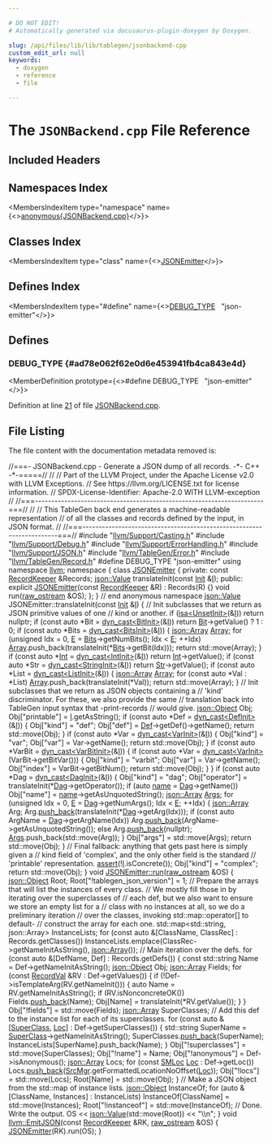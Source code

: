 ```yaml
---

# DO NOT EDIT!
# Automatically generated via docusaurus-plugin-doxygen by Doxygen.

slug: /api/files/lib/lib/tablegen/jsonbackend-cpp
custom_edit_url: null
keywords:
  - doxygen
  - reference
  - file

---
```





# The `JSONBackend.cpp` File Reference

<DoxygenPage pluginConfig={pluginConfig}>



## Included Headers

<IncludesList>
<IncludesListItem
  filePath="llvm/Support/Casting.h"
  permalink="/docs/api/files/include/include/llvm/include/llvm/support/casting-h"
  isLocal="true" />
<IncludesListItem
  filePath="llvm/Support/Debug.h"
  permalink="/docs/api/files/include/include/llvm/include/llvm/support/debug-h"
  isLocal="true" />
<IncludesListItem
  filePath="llvm/Support/ErrorHandling.h"
  permalink="/docs/api/files/include/include/llvm/include/llvm/support/errorhandling-h"
  isLocal="true" />
<IncludesListItem
  filePath="llvm/Support/JSON.h"
  permalink="/docs/api/files/include/include/llvm/include/llvm/support/json-h"
  isLocal="true" />
<IncludesListItem
  filePath="llvm/TableGen/Error.h"
  permalink="/docs/api/files/include/include/llvm/include/llvm/tablegen/error-h"
  isLocal="true" />
<IncludesListItem
  filePath="llvm/TableGen/Record.h"
  permalink="/docs/api/files/include/include/llvm/include/llvm/tablegen/record-h"
  isLocal="true" />
</IncludesList>

## Namespaces Index

<MembersIndex>

<MembersIndexItem
  type="namespace"
  name={<><a href="/docs/api/namespaces/anonymous-jsonbackend-cpp-">anonymous&#123;JSONBackend.cpp&#125;</a></>}>
</MembersIndexItem>

</MembersIndex>

## Classes Index

<MembersIndex>

<MembersIndexItem
  type="class"
  name={<><a href="/docs/api/classes/anonymous-namespace-jsonbackend-cpp-/jsonemitter">JSONEmitter</a></>}>
</MembersIndexItem>

</MembersIndex>

## Defines Index

<MembersIndex>

<MembersIndexItem
  type="#define"
  name={<><a href="#ad78e062f62e0d6e453941fb4ca843e4d">DEBUG&#95;TYPE</a>&nbsp;&nbsp;&nbsp;&quot;json-emitter&quot;</>}>
</MembersIndexItem>

</MembersIndex>


<SectionDefinition>

## Defines

### DEBUG&#95;TYPE {#ad78e062f62e0d6e453941fb4ca843e4d}

<MemberDefinition
  prototype={<>#define DEBUG&#95;TYPE&nbsp;&nbsp;&nbsp;&quot;json-emitter&quot;</>}>

Definition at line <a href="#l00021">21</a> of file <a href="/docs/api/files/lib/lib/tablegen/jsonbackend-cpp">JSONBackend.cpp</a>.
</MemberDefinition>

</SectionDefinition>

## File Listing

The file content with the documentation metadata removed is:

<ProgramListing>

<Link id="l00001" /><CodeLine lineNumber="1"><Highlight kind="comment">//===- JSONBackend.cpp - Generate a JSON dump of all records. -&#42;- C++ -&#42;-=====//</Highlight><Highlight kind="normal"></Highlight></CodeLine>
<Link id="l00002" /><CodeLine lineNumber="2"><Highlight kind="normal"></Highlight><Highlight kind="comment">//</Highlight><Highlight kind="normal"></Highlight></CodeLine>
<Link id="l00003" /><CodeLine lineNumber="3"><Highlight kind="normal"></Highlight><Highlight kind="comment">// Part of the LLVM Project, under the Apache License v2.0 with LLVM Exceptions.</Highlight><Highlight kind="normal"></Highlight></CodeLine>
<Link id="l00004" /><CodeLine lineNumber="4"><Highlight kind="normal"></Highlight><Highlight kind="comment">// See https://llvm.org/LICENSE.txt for license information.</Highlight><Highlight kind="normal"></Highlight></CodeLine>
<Link id="l00005" /><CodeLine lineNumber="5"><Highlight kind="normal"></Highlight><Highlight kind="comment">// SPDX-License-Identifier: Apache-2.0 WITH LLVM-exception</Highlight><Highlight kind="normal"></Highlight></CodeLine>
<Link id="l00006" /><CodeLine lineNumber="6"><Highlight kind="normal"></Highlight><Highlight kind="comment">//</Highlight><Highlight kind="normal"></Highlight></CodeLine>
<Link id="l00007" /><CodeLine lineNumber="7"><Highlight kind="normal"></Highlight><Highlight kind="comment">//===----------------------------------------------------------------------===//</Highlight><Highlight kind="normal"></Highlight></CodeLine>
<Link id="l00008" /><CodeLine lineNumber="8"><Highlight kind="normal"></Highlight><Highlight kind="comment">//</Highlight><Highlight kind="normal"></Highlight></CodeLine>
<Link id="l00009" /><CodeLine lineNumber="9"><Highlight kind="normal"></Highlight><Highlight kind="comment">// This TableGen back end generates a machine-readable representation</Highlight><Highlight kind="normal"></Highlight></CodeLine>
<Link id="l00010" /><CodeLine lineNumber="10"><Highlight kind="normal"></Highlight><Highlight kind="comment">// of all the classes and records defined by the input, in JSON format.</Highlight><Highlight kind="normal"></Highlight></CodeLine>
<Link id="l00011" /><CodeLine lineNumber="11"><Highlight kind="normal"></Highlight><Highlight kind="comment">//</Highlight><Highlight kind="normal"></Highlight></CodeLine>
<Link id="l00012" /><CodeLine lineNumber="12"><Highlight kind="normal"></Highlight><Highlight kind="comment">//===----------------------------------------------------------------------===//</Highlight><Highlight kind="normal"></Highlight></CodeLine>
<Link id="l00013" /><CodeLine lineNumber="13"><Highlight kind="normal"></Highlight></CodeLine>
<Link id="l00014" /><CodeLine lineNumber="14"><Highlight kind="normal"></Highlight><Highlight kind="preprocessor">#include &quot;<a href="/docs/api/files/include/include/llvm/include/llvm/support/casting-h">llvm/Support/Casting.h</a>&quot;</Highlight><Highlight kind="normal"></Highlight></CodeLine>
<Link id="l00015" /><CodeLine lineNumber="15"><Highlight kind="normal"></Highlight><Highlight kind="preprocessor">#include &quot;<a href="/docs/api/files/include/include/llvm/include/llvm/support/debug-h">llvm/Support/Debug.h</a>&quot;</Highlight><Highlight kind="normal"></Highlight></CodeLine>
<Link id="l00016" /><CodeLine lineNumber="16"><Highlight kind="normal"></Highlight><Highlight kind="preprocessor">#include &quot;<a href="/docs/api/files/include/include/llvm/include/llvm/support/errorhandling-h">llvm/Support/ErrorHandling.h</a>&quot;</Highlight><Highlight kind="normal"></Highlight></CodeLine>
<Link id="l00017" /><CodeLine lineNumber="17"><Highlight kind="normal"></Highlight><Highlight kind="preprocessor">#include &quot;<a href="/docs/api/files/include/include/llvm/include/llvm/support/json-h">llvm/Support/JSON.h</a>&quot;</Highlight><Highlight kind="normal"></Highlight></CodeLine>
<Link id="l00018" /><CodeLine lineNumber="18"><Highlight kind="normal"></Highlight><Highlight kind="preprocessor">#include &quot;<a href="/docs/api/files/include/include/llvm/include/llvm/tablegen/error-h">llvm/TableGen/Error.h</a>&quot;</Highlight><Highlight kind="normal"></Highlight></CodeLine>
<Link id="l00019" /><CodeLine lineNumber="19"><Highlight kind="normal"></Highlight><Highlight kind="preprocessor">#include &quot;<a href="/docs/api/files/include/include/llvm/include/llvm/tablegen/record-h">llvm/TableGen/Record.h</a>&quot;</Highlight><Highlight kind="normal"></Highlight></CodeLine>
<Link id="l00020" /><CodeLine lineNumber="20"><Highlight kind="normal"></Highlight></CodeLine>
<Link id="l00021" /><CodeLine lineNumber="21" lineLink="#ad78e062f62e0d6e453941fb4ca843e4d"><Highlight kind="normal"></Highlight><Highlight kind="preprocessor">#define DEBUG&#95;TYPE &quot;json-emitter&quot;</Highlight><Highlight kind="normal"></Highlight></CodeLine>
<Link id="l00022" /><CodeLine lineNumber="22"><Highlight kind="normal"></Highlight></CodeLine>
<Link id="l00023" /><CodeLine lineNumber="23"><Highlight kind="normal"></Highlight><Highlight kind="keyword">using namespace </Highlight><Highlight kind="normal"><a href="/docs/api/namespaces/llvm">llvm</a>;</Highlight></CodeLine>
<Link id="l00024" /><CodeLine lineNumber="24"><Highlight kind="normal"></Highlight></CodeLine>
<Link id="l00025" /><CodeLine lineNumber="25" lineLink="/docs/api/namespaces/anonymous-jsonbackend-cpp-"><Highlight kind="normal"></Highlight><Highlight kind="keyword">namespace </Highlight><Highlight kind="normal">&#123;</Highlight></CodeLine>
<Link id="l00026" /><CodeLine lineNumber="26"><Highlight kind="normal"></Highlight></CodeLine>
<Link id="l00027" /><CodeLine lineNumber="27" lineLink="/docs/api/classes/anonymous-namespace-jsonbackend-cpp-/jsonemitter"><Highlight kind="normal"></Highlight><Highlight kind="keyword">class </Highlight><Highlight kind="normal"><a href="/docs/api/classes/anonymous-namespace-jsonbackend-cpp-/jsonemitter/#a51d1748665c45057ef473f55643c4758">JSONEmitter</a> &#123;</Highlight></CodeLine>
<Link id="l00028" /><CodeLine lineNumber="28"><Highlight kind="normal"></Highlight><Highlight kind="keyword">private</Highlight><Highlight kind="normal">:</Highlight></CodeLine>
<Link id="l00029" /><CodeLine lineNumber="29"><Highlight kind="normal">  </Highlight><Highlight kind="keyword">const</Highlight><Highlight kind="normal"> <a href="/docs/api/classes/llvm/recordkeeper">RecordKeeper</a> &amp;Records;</Highlight></CodeLine>
<Link id="l00030" /><CodeLine lineNumber="30"><Highlight kind="normal"></Highlight></CodeLine>
<Link id="l00031" /><CodeLine lineNumber="31"><Highlight kind="normal">  <a href="/docs/api/classes/llvm/json/value">json::Value</a> translateInit(</Highlight><Highlight kind="keyword">const</Highlight><Highlight kind="normal"> <a href="/docs/api/classes/llvm/init">Init</a> &amp;<a href="/docs/api/files/lib/lib/support/md5-cpp/#ac0eafdc9ee161b71e7af98af736952fd">I</a>);</Highlight></CodeLine>
<Link id="l00032" /><CodeLine lineNumber="32"><Highlight kind="normal"></Highlight></CodeLine>
<Link id="l00033" /><CodeLine lineNumber="33"><Highlight kind="normal"></Highlight><Highlight kind="keyword">public</Highlight><Highlight kind="normal">:</Highlight></CodeLine>
<Link id="l00034" /><CodeLine lineNumber="34" lineLink="/docs/api/classes/anonymous-namespace-jsonbackend-cpp-/jsonemitter/#a51d1748665c45057ef473f55643c4758"><Highlight kind="normal">  </Highlight><Highlight kind="keyword">explicit</Highlight><Highlight kind="normal"> <a href="/docs/api/classes/anonymous-namespace-jsonbackend-cpp-/jsonemitter/#a51d1748665c45057ef473f55643c4758">JSONEmitter</a>(</Highlight><Highlight kind="keyword">const</Highlight><Highlight kind="normal"> <a href="/docs/api/classes/llvm/recordkeeper">RecordKeeper</a> &amp;R) : Records(R) &#123;&#125;</Highlight></CodeLine>
<Link id="l00035" /><CodeLine lineNumber="35"><Highlight kind="normal"></Highlight></CodeLine>
<Link id="l00036" /><CodeLine lineNumber="36"><Highlight kind="normal">  </Highlight><Highlight kind="keywordtype">void</Highlight><Highlight kind="normal"> run(<a href="/docs/api/classes/llvm/raw-ostream">raw&#95;ostream</a> &amp;OS);</Highlight></CodeLine>
<Link id="l00037" /><CodeLine lineNumber="37"><Highlight kind="normal">&#125;;</Highlight></CodeLine>
<Link id="l00038" /><CodeLine lineNumber="38"><Highlight kind="normal"></Highlight></CodeLine>
<Link id="l00039" /><CodeLine lineNumber="39"><Highlight kind="normal">&#125; </Highlight><Highlight kind="comment">// end anonymous namespace</Highlight><Highlight kind="normal"></Highlight></CodeLine>
<Link id="l00040" /><CodeLine lineNumber="40"><Highlight kind="normal"></Highlight></CodeLine>
<Link id="l00041" /><CodeLine lineNumber="41"><Highlight kind="normal"><a href="/docs/api/classes/llvm/json/value">json::Value</a> JSONEmitter::translateInit(</Highlight><Highlight kind="keyword">const</Highlight><Highlight kind="normal"> <a href="/docs/api/classes/llvm/init">Init</a> &amp;<a href="/docs/api/files/lib/lib/support/md5-cpp/#ac0eafdc9ee161b71e7af98af736952fd">I</a>) &#123;</Highlight></CodeLine>
<Link id="l00042" /><CodeLine lineNumber="42"><Highlight kind="normal">  </Highlight><Highlight kind="comment">// Init subclasses that we return as JSON primitive values of one</Highlight><Highlight kind="normal"></Highlight></CodeLine>
<Link id="l00043" /><CodeLine lineNumber="43"><Highlight kind="normal">  </Highlight><Highlight kind="comment">// kind or another.</Highlight><Highlight kind="normal"></Highlight></CodeLine>
<Link id="l00044" /><CodeLine lineNumber="44"><Highlight kind="normal"></Highlight></CodeLine>
<Link id="l00045" /><CodeLine lineNumber="45"><Highlight kind="normal">  </Highlight><Highlight kind="keywordflow">if</Highlight><Highlight kind="normal"> (<a href="/docs/api/namespaces/llvm/#a92ca992e52dddc420f4b069cae06dfbe">isa&lt;UnsetInit&gt;</a>(&amp;<a href="/docs/api/files/lib/lib/support/md5-cpp/#ac0eafdc9ee161b71e7af98af736952fd">I</a>))</Highlight></CodeLine>
<Link id="l00046" /><CodeLine lineNumber="46"><Highlight kind="normal">    </Highlight><Highlight kind="keywordflow">return</Highlight><Highlight kind="normal"> </Highlight><Highlight kind="keyword">nullptr</Highlight><Highlight kind="normal">;</Highlight></CodeLine>
<Link id="l00047" /><CodeLine lineNumber="47"><Highlight kind="normal">  </Highlight><Highlight kind="keywordflow">if</Highlight><Highlight kind="normal"> (</Highlight><Highlight kind="keyword">const</Highlight><Highlight kind="normal"> </Highlight><Highlight kind="keyword">auto</Highlight><Highlight kind="normal"> &#42;Bit = <a href="/docs/api/namespaces/llvm/#a22eeee01734061ac1b31ccd994c49eef">dyn&#95;cast&lt;BitInit&gt;</a>(&amp;<a href="/docs/api/files/lib/lib/support/md5-cpp/#ac0eafdc9ee161b71e7af98af736952fd">I</a>))</Highlight></CodeLine>
<Link id="l00048" /><CodeLine lineNumber="48"><Highlight kind="normal">    </Highlight><Highlight kind="keywordflow">return</Highlight><Highlight kind="normal"> <a href="/docs/api/namespaces/llvm/tgtok/#abbc5259d649363016626e2529fabe0c5a1ef22e535a2fc701cdafaffe74fc7490">Bit</a>-&gt;getValue() ? 1 : 0;</Highlight></CodeLine>
<Link id="l00049" /><CodeLine lineNumber="49"><Highlight kind="normal">  </Highlight><Highlight kind="keywordflow">if</Highlight><Highlight kind="normal"> (</Highlight><Highlight kind="keyword">const</Highlight><Highlight kind="normal"> </Highlight><Highlight kind="keyword">auto</Highlight><Highlight kind="normal"> &#42;Bits = <a href="/docs/api/namespaces/llvm/#a22eeee01734061ac1b31ccd994c49eef">dyn&#95;cast&lt;BitsInit&gt;</a>(&amp;<a href="/docs/api/files/lib/lib/support/md5-cpp/#ac0eafdc9ee161b71e7af98af736952fd">I</a>)) &#123;</Highlight></CodeLine>
<Link id="l00050" /><CodeLine lineNumber="50"><Highlight kind="normal">    <a href="/docs/api/classes/llvm/json/array">json::Array</a> <a href="/docs/api/namespaces/llvm/msgpack/#afdae9da66bac09f4b2bfc0fd9f0559e6a4410ec34d9e6c1a68100ca0ce033fb17">Array</a>;</Highlight></CodeLine>
<Link id="l00051" /><CodeLine lineNumber="51"><Highlight kind="normal">    </Highlight><Highlight kind="keywordflow">for</Highlight><Highlight kind="normal"> (</Highlight><Highlight kind="keywordtype">unsigned</Highlight><Highlight kind="normal"> Idx = 0, <a href="/docs/api/files/lib/lib/ir/builtingcs-cpp/#abb2b3a60ccc38a28239e19a1646e0c8a">E</a> = <a href="/docs/api/namespaces/llvm/tgtok/#abbc5259d649363016626e2529fabe0c5a3c0710aa6b054662f67b480712fa2b95">Bits</a>-&gt;getNumBits(); Idx &lt; <a href="/docs/api/files/lib/lib/ir/builtingcs-cpp/#abb2b3a60ccc38a28239e19a1646e0c8a">E</a>; ++Idx)</Highlight></CodeLine>
<Link id="l00052" /><CodeLine lineNumber="52"><Highlight kind="normal">      <a href="/docs/api/namespaces/llvm/msgpack/#afdae9da66bac09f4b2bfc0fd9f0559e6a4410ec34d9e6c1a68100ca0ce033fb17">Array</a>.push&#95;back(translateInit(&#42;<a href="/docs/api/namespaces/llvm/tgtok/#abbc5259d649363016626e2529fabe0c5a3c0710aa6b054662f67b480712fa2b95">Bits</a>-&gt;getBit(Idx)));</Highlight></CodeLine>
<Link id="l00053" /><CodeLine lineNumber="53"><Highlight kind="normal">    </Highlight><Highlight kind="keywordflow">return</Highlight><Highlight kind="normal"> std::move(Array);</Highlight></CodeLine>
<Link id="l00054" /><CodeLine lineNumber="54"><Highlight kind="normal">  &#125;</Highlight></CodeLine>
<Link id="l00055" /><CodeLine lineNumber="55"><Highlight kind="normal">  </Highlight><Highlight kind="keywordflow">if</Highlight><Highlight kind="normal"> (</Highlight><Highlight kind="keyword">const</Highlight><Highlight kind="normal"> </Highlight><Highlight kind="keyword">auto</Highlight><Highlight kind="normal"> &#42;<a href="/docs/api/files/lib/lib/analysis/targetlibraryinfo-cpp/#aca185e6d0e9f423dbb24440206454872a637b69dea56f804278aa50e975337e01">Int</a> = <a href="/docs/api/namespaces/llvm/#a22eeee01734061ac1b31ccd994c49eef">dyn&#95;cast&lt;IntInit&gt;</a>(&amp;<a href="/docs/api/files/lib/lib/support/md5-cpp/#ac0eafdc9ee161b71e7af98af736952fd">I</a>))</Highlight></CodeLine>
<Link id="l00056" /><CodeLine lineNumber="56"><Highlight kind="normal">    </Highlight><Highlight kind="keywordflow">return</Highlight><Highlight kind="normal"> <a href="/docs/api/files/lib/lib/analysis/targetlibraryinfo-cpp/#aca185e6d0e9f423dbb24440206454872a637b69dea56f804278aa50e975337e01">Int</a>-&gt;getValue();</Highlight></CodeLine>
<Link id="l00057" /><CodeLine lineNumber="57"><Highlight kind="normal">  </Highlight><Highlight kind="keywordflow">if</Highlight><Highlight kind="normal"> (</Highlight><Highlight kind="keyword">const</Highlight><Highlight kind="normal"> </Highlight><Highlight kind="keyword">auto</Highlight><Highlight kind="normal"> &#42;Str = <a href="/docs/api/namespaces/llvm/#a22eeee01734061ac1b31ccd994c49eef">dyn&#95;cast&lt;StringInit&gt;</a>(&amp;<a href="/docs/api/files/lib/lib/support/md5-cpp/#ac0eafdc9ee161b71e7af98af736952fd">I</a>))</Highlight></CodeLine>
<Link id="l00058" /><CodeLine lineNumber="58"><Highlight kind="normal">    </Highlight><Highlight kind="keywordflow">return</Highlight><Highlight kind="normal"> <a href="/docs/api/namespaces/anonymous-rustdemangle-cpp-/#a76a6de3bfe4b34e80479b5139aae1ab7aebccbbd337efb2ddb5979c57125bad1b">Str</a>-&gt;getValue();</Highlight></CodeLine>
<Link id="l00059" /><CodeLine lineNumber="59"><Highlight kind="normal">  </Highlight><Highlight kind="keywordflow">if</Highlight><Highlight kind="normal"> (</Highlight><Highlight kind="keyword">const</Highlight><Highlight kind="normal"> </Highlight><Highlight kind="keyword">auto</Highlight><Highlight kind="normal"> &#42;List = <a href="/docs/api/namespaces/llvm/#a22eeee01734061ac1b31ccd994c49eef">dyn&#95;cast&lt;ListInit&gt;</a>(&amp;<a href="/docs/api/files/lib/lib/support/md5-cpp/#ac0eafdc9ee161b71e7af98af736952fd">I</a>)) &#123;</Highlight></CodeLine>
<Link id="l00060" /><CodeLine lineNumber="60"><Highlight kind="normal">    <a href="/docs/api/classes/llvm/json/array">json::Array</a> <a href="/docs/api/namespaces/llvm/msgpack/#afdae9da66bac09f4b2bfc0fd9f0559e6a4410ec34d9e6c1a68100ca0ce033fb17">Array</a>;</Highlight></CodeLine>
<Link id="l00061" /><CodeLine lineNumber="61"><Highlight kind="normal">    </Highlight><Highlight kind="keywordflow">for</Highlight><Highlight kind="normal"> (</Highlight><Highlight kind="keyword">const</Highlight><Highlight kind="normal"> </Highlight><Highlight kind="keyword">auto</Highlight><Highlight kind="normal"> &#42;Val : &#42;List)</Highlight></CodeLine>
<Link id="l00062" /><CodeLine lineNumber="62"><Highlight kind="normal">      <a href="/docs/api/namespaces/llvm/msgpack/#afdae9da66bac09f4b2bfc0fd9f0559e6a4410ec34d9e6c1a68100ca0ce033fb17">Array</a>.push&#95;back(translateInit(&#42;Val));</Highlight></CodeLine>
<Link id="l00063" /><CodeLine lineNumber="63"><Highlight kind="normal">    </Highlight><Highlight kind="keywordflow">return</Highlight><Highlight kind="normal"> std::move(Array);</Highlight></CodeLine>
<Link id="l00064" /><CodeLine lineNumber="64"><Highlight kind="normal">  &#125;</Highlight></CodeLine>
<Link id="l00065" /><CodeLine lineNumber="65"><Highlight kind="normal"></Highlight></CodeLine>
<Link id="l00066" /><CodeLine lineNumber="66"><Highlight kind="normal">  </Highlight><Highlight kind="comment">// Init subclasses that we return as JSON objects containing a</Highlight><Highlight kind="normal"></Highlight></CodeLine>
<Link id="l00067" /><CodeLine lineNumber="67"><Highlight kind="normal">  </Highlight><Highlight kind="comment">// &#39;kind&#39; discriminator. For these, we also provide the same</Highlight><Highlight kind="normal"></Highlight></CodeLine>
<Link id="l00068" /><CodeLine lineNumber="68"><Highlight kind="normal">  </Highlight><Highlight kind="comment">// translation back into TableGen input syntax that -print-records</Highlight><Highlight kind="normal"></Highlight></CodeLine>
<Link id="l00069" /><CodeLine lineNumber="69"><Highlight kind="normal">  </Highlight><Highlight kind="comment">// would give.</Highlight><Highlight kind="normal"></Highlight></CodeLine>
<Link id="l00070" /><CodeLine lineNumber="70"><Highlight kind="normal"></Highlight></CodeLine>
<Link id="l00071" /><CodeLine lineNumber="71"><Highlight kind="normal">  <a href="/docs/api/classes/llvm/json/object">json::Object</a> Obj;</Highlight></CodeLine>
<Link id="l00072" /><CodeLine lineNumber="72"><Highlight kind="normal">  Obj&#91;</Highlight><Highlight kind="stringliteral">&quot;printable&quot;</Highlight><Highlight kind="normal">&#93; = <a href="/docs/api/files/lib/lib/support/md5-cpp/#ac0eafdc9ee161b71e7af98af736952fd">I</a>.getAsString();</Highlight></CodeLine>
<Link id="l00073" /><CodeLine lineNumber="73"><Highlight kind="normal"></Highlight></CodeLine>
<Link id="l00074" /><CodeLine lineNumber="74"><Highlight kind="normal">  </Highlight><Highlight kind="keywordflow">if</Highlight><Highlight kind="normal"> (</Highlight><Highlight kind="keyword">const</Highlight><Highlight kind="normal"> </Highlight><Highlight kind="keyword">auto</Highlight><Highlight kind="normal"> &#42;Def = <a href="/docs/api/namespaces/llvm/#a22eeee01734061ac1b31ccd994c49eef">dyn&#95;cast&lt;DefInit&gt;</a>(&amp;<a href="/docs/api/files/lib/lib/support/md5-cpp/#ac0eafdc9ee161b71e7af98af736952fd">I</a>)) &#123;</Highlight></CodeLine>
<Link id="l00075" /><CodeLine lineNumber="75"><Highlight kind="normal">    Obj&#91;</Highlight><Highlight kind="stringliteral">&quot;kind&quot;</Highlight><Highlight kind="normal">&#93; = </Highlight><Highlight kind="stringliteral">&quot;def&quot;</Highlight><Highlight kind="normal">;</Highlight></CodeLine>
<Link id="l00076" /><CodeLine lineNumber="76"><Highlight kind="normal">    Obj&#91;</Highlight><Highlight kind="stringliteral">&quot;def&quot;</Highlight><Highlight kind="normal">&#93; = <a href="/docs/api/namespaces/llvm/rdf/#a10793004faece2bb74d3363b5f6ce96f">Def</a>-&gt;getDef()-&gt;getName();</Highlight></CodeLine>
<Link id="l00077" /><CodeLine lineNumber="77"><Highlight kind="normal">    </Highlight><Highlight kind="keywordflow">return</Highlight><Highlight kind="normal"> std::move(Obj);</Highlight></CodeLine>
<Link id="l00078" /><CodeLine lineNumber="78"><Highlight kind="normal">  &#125;</Highlight></CodeLine>
<Link id="l00079" /><CodeLine lineNumber="79"><Highlight kind="normal">  </Highlight><Highlight kind="keywordflow">if</Highlight><Highlight kind="normal"> (</Highlight><Highlight kind="keyword">const</Highlight><Highlight kind="normal"> </Highlight><Highlight kind="keyword">auto</Highlight><Highlight kind="normal"> &#42;Var = <a href="/docs/api/namespaces/llvm/#a22eeee01734061ac1b31ccd994c49eef">dyn&#95;cast&lt;VarInit&gt;</a>(&amp;<a href="/docs/api/files/lib/lib/support/md5-cpp/#ac0eafdc9ee161b71e7af98af736952fd">I</a>)) &#123;</Highlight></CodeLine>
<Link id="l00080" /><CodeLine lineNumber="80"><Highlight kind="normal">    Obj&#91;</Highlight><Highlight kind="stringliteral">&quot;kind&quot;</Highlight><Highlight kind="normal">&#93; = </Highlight><Highlight kind="stringliteral">&quot;var&quot;</Highlight><Highlight kind="normal">;</Highlight></CodeLine>
<Link id="l00081" /><CodeLine lineNumber="81"><Highlight kind="normal">    Obj&#91;</Highlight><Highlight kind="stringliteral">&quot;var&quot;</Highlight><Highlight kind="normal">&#93; = Var-&gt;getName();</Highlight></CodeLine>
<Link id="l00082" /><CodeLine lineNumber="82"><Highlight kind="normal">    </Highlight><Highlight kind="keywordflow">return</Highlight><Highlight kind="normal"> std::move(Obj);</Highlight></CodeLine>
<Link id="l00083" /><CodeLine lineNumber="83"><Highlight kind="normal">  &#125;</Highlight></CodeLine>
<Link id="l00084" /><CodeLine lineNumber="84"><Highlight kind="normal">  </Highlight><Highlight kind="keywordflow">if</Highlight><Highlight kind="normal"> (</Highlight><Highlight kind="keyword">const</Highlight><Highlight kind="normal"> </Highlight><Highlight kind="keyword">auto</Highlight><Highlight kind="normal"> &#42;VarBit = <a href="/docs/api/namespaces/llvm/#a22eeee01734061ac1b31ccd994c49eef">dyn&#95;cast&lt;VarBitInit&gt;</a>(&amp;<a href="/docs/api/files/lib/lib/support/md5-cpp/#ac0eafdc9ee161b71e7af98af736952fd">I</a>)) &#123;</Highlight></CodeLine>
<Link id="l00085" /><CodeLine lineNumber="85"><Highlight kind="normal">    </Highlight><Highlight kind="keywordflow">if</Highlight><Highlight kind="normal"> (</Highlight><Highlight kind="keyword">const</Highlight><Highlight kind="normal"> </Highlight><Highlight kind="keyword">auto</Highlight><Highlight kind="normal"> &#42;Var = <a href="/docs/api/namespaces/llvm/#a22eeee01734061ac1b31ccd994c49eef">dyn&#95;cast&lt;VarInit&gt;</a>(VarBit-&gt;getBitVar())) &#123;</Highlight></CodeLine>
<Link id="l00086" /><CodeLine lineNumber="86"><Highlight kind="normal">      Obj&#91;</Highlight><Highlight kind="stringliteral">&quot;kind&quot;</Highlight><Highlight kind="normal">&#93; = </Highlight><Highlight kind="stringliteral">&quot;varbit&quot;</Highlight><Highlight kind="normal">;</Highlight></CodeLine>
<Link id="l00087" /><CodeLine lineNumber="87"><Highlight kind="normal">      Obj&#91;</Highlight><Highlight kind="stringliteral">&quot;var&quot;</Highlight><Highlight kind="normal">&#93; = Var-&gt;getName();</Highlight></CodeLine>
<Link id="l00088" /><CodeLine lineNumber="88"><Highlight kind="normal">      Obj&#91;</Highlight><Highlight kind="stringliteral">&quot;index&quot;</Highlight><Highlight kind="normal">&#93; = VarBit-&gt;getBitNum();</Highlight></CodeLine>
<Link id="l00089" /><CodeLine lineNumber="89"><Highlight kind="normal">      </Highlight><Highlight kind="keywordflow">return</Highlight><Highlight kind="normal"> std::move(Obj);</Highlight></CodeLine>
<Link id="l00090" /><CodeLine lineNumber="90"><Highlight kind="normal">    &#125;</Highlight></CodeLine>
<Link id="l00091" /><CodeLine lineNumber="91"><Highlight kind="normal">  &#125;</Highlight></CodeLine>
<Link id="l00092" /><CodeLine lineNumber="92"><Highlight kind="normal">  </Highlight><Highlight kind="keywordflow">if</Highlight><Highlight kind="normal"> (</Highlight><Highlight kind="keyword">const</Highlight><Highlight kind="normal"> </Highlight><Highlight kind="keyword">auto</Highlight><Highlight kind="normal"> &#42;Dag = <a href="/docs/api/namespaces/llvm/#a22eeee01734061ac1b31ccd994c49eef">dyn&#95;cast&lt;DagInit&gt;</a>(&amp;<a href="/docs/api/files/lib/lib/support/md5-cpp/#ac0eafdc9ee161b71e7af98af736952fd">I</a>)) &#123;</Highlight></CodeLine>
<Link id="l00093" /><CodeLine lineNumber="93"><Highlight kind="normal">    Obj&#91;</Highlight><Highlight kind="stringliteral">&quot;kind&quot;</Highlight><Highlight kind="normal">&#93; = </Highlight><Highlight kind="stringliteral">&quot;dag&quot;</Highlight><Highlight kind="normal">;</Highlight></CodeLine>
<Link id="l00094" /><CodeLine lineNumber="94"><Highlight kind="normal">    Obj&#91;</Highlight><Highlight kind="stringliteral">&quot;operator&quot;</Highlight><Highlight kind="normal">&#93; = translateInit(&#42;<a href="/docs/api/namespaces/llvm/tgtok/#abbc5259d649363016626e2529fabe0c5ada09b995722faae2fac3dacfddd27999">Dag</a>-&gt;getOperator());</Highlight></CodeLine>
<Link id="l00095" /><CodeLine lineNumber="95"><Highlight kind="normal">    </Highlight><Highlight kind="keywordflow">if</Highlight><Highlight kind="normal"> (</Highlight><Highlight kind="keyword">auto</Highlight><Highlight kind="normal"> <a href="/docs/api/files/lib/lib/target/lib/target/aarch64/smeabipass-cpp/#a8f8f80d37794cde9472343e4487ba3eb">name</a> = <a href="/docs/api/namespaces/llvm/tgtok/#abbc5259d649363016626e2529fabe0c5ada09b995722faae2fac3dacfddd27999">Dag</a>-&gt;getName())</Highlight></CodeLine>
<Link id="l00096" /><CodeLine lineNumber="96"><Highlight kind="normal">      Obj&#91;</Highlight><Highlight kind="stringliteral">&quot;name&quot;</Highlight><Highlight kind="normal">&#93; = <a href="/docs/api/files/lib/lib/target/lib/target/aarch64/smeabipass-cpp/#a8f8f80d37794cde9472343e4487ba3eb">name</a>-&gt;getAsUnquotedString();</Highlight></CodeLine>
<Link id="l00097" /><CodeLine lineNumber="97"><Highlight kind="normal">    <a href="/docs/api/classes/llvm/json/array">json::Array</a> <a href="/docs/api/namespaces/llvm/amdgpu/hsamd/kernel/key/#a1958a762261549463a280bac3274d6d5">Args</a>;</Highlight></CodeLine>
<Link id="l00098" /><CodeLine lineNumber="98"><Highlight kind="normal">    </Highlight><Highlight kind="keywordflow">for</Highlight><Highlight kind="normal"> (</Highlight><Highlight kind="keywordtype">unsigned</Highlight><Highlight kind="normal"> Idx = 0, <a href="/docs/api/files/lib/lib/ir/builtingcs-cpp/#abb2b3a60ccc38a28239e19a1646e0c8a">E</a> = <a href="/docs/api/namespaces/llvm/tgtok/#abbc5259d649363016626e2529fabe0c5ada09b995722faae2fac3dacfddd27999">Dag</a>-&gt;getNumArgs(); Idx &lt; <a href="/docs/api/files/lib/lib/ir/builtingcs-cpp/#abb2b3a60ccc38a28239e19a1646e0c8a">E</a>; ++Idx) &#123;</Highlight></CodeLine>
<Link id="l00099" /><CodeLine lineNumber="99"><Highlight kind="normal">      <a href="/docs/api/classes/llvm/json/array">json::Array</a> Arg;</Highlight></CodeLine>
<Link id="l00100" /><CodeLine lineNumber="100"><Highlight kind="normal">      Arg.<a href="/docs/api/classes/llvm/json/array/#ad48bca6da17d659a87749a8bf543e35b">push&#95;back</a>(translateInit(&#42;<a href="/docs/api/namespaces/llvm/tgtok/#abbc5259d649363016626e2529fabe0c5ada09b995722faae2fac3dacfddd27999">Dag</a>-&gt;getArg(Idx)));</Highlight></CodeLine>
<Link id="l00101" /><CodeLine lineNumber="101"><Highlight kind="normal">      </Highlight><Highlight kind="keywordflow">if</Highlight><Highlight kind="normal"> (</Highlight><Highlight kind="keyword">const</Highlight><Highlight kind="normal"> </Highlight><Highlight kind="keyword">auto</Highlight><Highlight kind="normal"> ArgName = <a href="/docs/api/namespaces/llvm/tgtok/#abbc5259d649363016626e2529fabe0c5ada09b995722faae2fac3dacfddd27999">Dag</a>-&gt;getArgName(Idx))</Highlight></CodeLine>
<Link id="l00102" /><CodeLine lineNumber="102"><Highlight kind="normal">        Arg.<a href="/docs/api/classes/llvm/json/array/#ad48bca6da17d659a87749a8bf543e35b">push&#95;back</a>(ArgName-&gt;getAsUnquotedString());</Highlight></CodeLine>
<Link id="l00103" /><CodeLine lineNumber="103"><Highlight kind="normal">      </Highlight><Highlight kind="keywordflow">else</Highlight><Highlight kind="normal"></Highlight></CodeLine>
<Link id="l00104" /><CodeLine lineNumber="104"><Highlight kind="normal">        Arg.<a href="/docs/api/classes/llvm/json/array/#ad48bca6da17d659a87749a8bf543e35b">push&#95;back</a>(</Highlight><Highlight kind="keyword">nullptr</Highlight><Highlight kind="normal">);</Highlight></CodeLine>
<Link id="l00105" /><CodeLine lineNumber="105"><Highlight kind="normal">      <a href="/docs/api/namespaces/llvm/amdgpu/hsamd/kernel/key/#a1958a762261549463a280bac3274d6d5">Args</a>.push&#95;back(std::move(Arg));</Highlight></CodeLine>
<Link id="l00106" /><CodeLine lineNumber="106"><Highlight kind="normal">    &#125;</Highlight></CodeLine>
<Link id="l00107" /><CodeLine lineNumber="107"><Highlight kind="normal">    Obj&#91;</Highlight><Highlight kind="stringliteral">&quot;args&quot;</Highlight><Highlight kind="normal">&#93; = std::move(Args);</Highlight></CodeLine>
<Link id="l00108" /><CodeLine lineNumber="108"><Highlight kind="normal">    </Highlight><Highlight kind="keywordflow">return</Highlight><Highlight kind="normal"> std::move(Obj);</Highlight></CodeLine>
<Link id="l00109" /><CodeLine lineNumber="109"><Highlight kind="normal">  &#125;</Highlight></CodeLine>
<Link id="l00110" /><CodeLine lineNumber="110"><Highlight kind="normal"></Highlight></CodeLine>
<Link id="l00111" /><CodeLine lineNumber="111"><Highlight kind="normal">  </Highlight><Highlight kind="comment">// Final fallback: anything that gets past here is simply given a</Highlight><Highlight kind="normal"></Highlight></CodeLine>
<Link id="l00112" /><CodeLine lineNumber="112"><Highlight kind="normal">  </Highlight><Highlight kind="comment">// kind field of &#39;complex&#39;, and the only other field is the standard</Highlight><Highlight kind="normal"></Highlight></CodeLine>
<Link id="l00113" /><CodeLine lineNumber="113"><Highlight kind="normal">  </Highlight><Highlight kind="comment">// &#39;printable&#39; representation.</Highlight><Highlight kind="normal"></Highlight></CodeLine>
<Link id="l00114" /><CodeLine lineNumber="114"><Highlight kind="normal">  <a href="/docs/api/files/lib/lib/target/lib/target/amdgpu/silowercontrolflow-cpp/#a4868c5d81c5ccc98c47aeab6244346a0">assert</a>(!<a href="/docs/api/files/lib/lib/support/md5-cpp/#ac0eafdc9ee161b71e7af98af736952fd">I</a>.isConcrete());</Highlight></CodeLine>
<Link id="l00115" /><CodeLine lineNumber="115"><Highlight kind="normal">  Obj&#91;</Highlight><Highlight kind="stringliteral">&quot;kind&quot;</Highlight><Highlight kind="normal">&#93; = </Highlight><Highlight kind="stringliteral">&quot;complex&quot;</Highlight><Highlight kind="normal">;</Highlight></CodeLine>
<Link id="l00116" /><CodeLine lineNumber="116"><Highlight kind="normal">  </Highlight><Highlight kind="keywordflow">return</Highlight><Highlight kind="normal"> std::move(Obj);</Highlight></CodeLine>
<Link id="l00117" /><CodeLine lineNumber="117"><Highlight kind="normal">&#125;</Highlight></CodeLine>
<Link id="l00118" /><CodeLine lineNumber="118"><Highlight kind="normal"></Highlight></CodeLine>
<Link id="l00119" /><CodeLine lineNumber="119" lineLink="/docs/api/classes/anonymous-namespace-jsonbackend-cpp-/jsonemitter/#a410599bd3c103f2faa1069c91ae02b57"><Highlight kind="normal"></Highlight><Highlight kind="keywordtype">void</Highlight><Highlight kind="normal"> <a href="/docs/api/classes/anonymous-namespace-jsonbackend-cpp-/jsonemitter/#a410599bd3c103f2faa1069c91ae02b57">JSONEmitter::run</a>(<a href="/docs/api/classes/llvm/raw-ostream">raw&#95;ostream</a> &amp;OS) &#123;</Highlight></CodeLine>
<Link id="l00120" /><CodeLine lineNumber="120"><Highlight kind="normal">  <a href="/docs/api/classes/llvm/json/object">json::Object</a> Root;</Highlight></CodeLine>
<Link id="l00121" /><CodeLine lineNumber="121"><Highlight kind="normal"></Highlight></CodeLine>
<Link id="l00122" /><CodeLine lineNumber="122"><Highlight kind="normal">  Root&#91;</Highlight><Highlight kind="stringliteral">&quot;!tablegen&#95;json&#95;version&quot;</Highlight><Highlight kind="normal">&#93; = 1;</Highlight></CodeLine>
<Link id="l00123" /><CodeLine lineNumber="123"><Highlight kind="normal"></Highlight></CodeLine>
<Link id="l00124" /><CodeLine lineNumber="124"><Highlight kind="normal">  </Highlight><Highlight kind="comment">// Prepare the arrays that will list the instances of every class.</Highlight><Highlight kind="normal"></Highlight></CodeLine>
<Link id="l00125" /><CodeLine lineNumber="125"><Highlight kind="normal">  </Highlight><Highlight kind="comment">// We mostly fill those in by iterating over the superclasses of</Highlight><Highlight kind="normal"></Highlight></CodeLine>
<Link id="l00126" /><CodeLine lineNumber="126"><Highlight kind="normal">  </Highlight><Highlight kind="comment">// each def, but we also want to ensure we store an empty list for a</Highlight><Highlight kind="normal"></Highlight></CodeLine>
<Link id="l00127" /><CodeLine lineNumber="127"><Highlight kind="normal">  </Highlight><Highlight kind="comment">// class with no instances at all, so we do a preliminary iteration</Highlight><Highlight kind="normal"></Highlight></CodeLine>
<Link id="l00128" /><CodeLine lineNumber="128"><Highlight kind="normal">  </Highlight><Highlight kind="comment">// over the classes, invoking std::map::operator&#91;&#93; to default-</Highlight><Highlight kind="normal"></Highlight></CodeLine>
<Link id="l00129" /><CodeLine lineNumber="129"><Highlight kind="normal">  </Highlight><Highlight kind="comment">// construct the array for each one.</Highlight><Highlight kind="normal"></Highlight></CodeLine>
<Link id="l00130" /><CodeLine lineNumber="130"><Highlight kind="normal">  std::map&lt;std::string, json::Array&gt; InstanceLists;</Highlight></CodeLine>
<Link id="l00131" /><CodeLine lineNumber="131"><Highlight kind="normal">  </Highlight><Highlight kind="keywordflow">for</Highlight><Highlight kind="normal"> (</Highlight><Highlight kind="keyword">const</Highlight><Highlight kind="normal"> </Highlight><Highlight kind="keyword">auto</Highlight><Highlight kind="normal"> &amp;&#91;ClassName, ClassRec&#93; : Records.getClasses())</Highlight></CodeLine>
<Link id="l00132" /><CodeLine lineNumber="132"><Highlight kind="normal">    InstanceLists.emplace(ClassRec-&gt;getNameInitAsString(), <a href="/docs/api/classes/llvm/json/array">json::Array</a>());</Highlight></CodeLine>
<Link id="l00133" /><CodeLine lineNumber="133"><Highlight kind="normal"></Highlight></CodeLine>
<Link id="l00134" /><CodeLine lineNumber="134"><Highlight kind="normal">  </Highlight><Highlight kind="comment">// Main iteration over the defs.</Highlight><Highlight kind="normal"></Highlight></CodeLine>
<Link id="l00135" /><CodeLine lineNumber="135"><Highlight kind="normal">  </Highlight><Highlight kind="keywordflow">for</Highlight><Highlight kind="normal"> (</Highlight><Highlight kind="keyword">const</Highlight><Highlight kind="normal"> </Highlight><Highlight kind="keyword">auto</Highlight><Highlight kind="normal"> &amp;&#91;DefName, Def&#93; : Records.getDefs()) &#123;</Highlight></CodeLine>
<Link id="l00136" /><CodeLine lineNumber="136"><Highlight kind="normal">    </Highlight><Highlight kind="keyword">const</Highlight><Highlight kind="normal"> std::string Name = Def-&gt;getNameInitAsString();</Highlight></CodeLine>
<Link id="l00137" /><CodeLine lineNumber="137"><Highlight kind="normal"></Highlight></CodeLine>
<Link id="l00138" /><CodeLine lineNumber="138"><Highlight kind="normal">    <a href="/docs/api/classes/llvm/json/object">json::Object</a> Obj;</Highlight></CodeLine>
<Link id="l00139" /><CodeLine lineNumber="139"><Highlight kind="normal">    <a href="/docs/api/classes/llvm/json/array">json::Array</a> Fields;</Highlight></CodeLine>
<Link id="l00140" /><CodeLine lineNumber="140"><Highlight kind="normal"></Highlight></CodeLine>
<Link id="l00141" /><CodeLine lineNumber="141"><Highlight kind="normal">    </Highlight><Highlight kind="keywordflow">for</Highlight><Highlight kind="normal"> (</Highlight><Highlight kind="keyword">const</Highlight><Highlight kind="normal"> <a href="/docs/api/classes/llvm/recordval">RecordVal</a> &amp;RV : Def-&gt;getValues()) &#123;</Highlight></CodeLine>
<Link id="l00142" /><CodeLine lineNumber="142"><Highlight kind="normal">      </Highlight><Highlight kind="keywordflow">if</Highlight><Highlight kind="normal"> (!Def-&gt;isTemplateArg(RV.getNameInit())) &#123;</Highlight></CodeLine>
<Link id="l00143" /><CodeLine lineNumber="143"><Highlight kind="normal">        </Highlight><Highlight kind="keyword">auto</Highlight><Highlight kind="normal"> Name = RV.getNameInitAsString();</Highlight></CodeLine>
<Link id="l00144" /><CodeLine lineNumber="144"><Highlight kind="normal">        </Highlight><Highlight kind="keywordflow">if</Highlight><Highlight kind="normal"> (RV.isNonconcreteOK())</Highlight></CodeLine>
<Link id="l00145" /><CodeLine lineNumber="145"><Highlight kind="normal">          Fields.<a href="/docs/api/classes/llvm/json/array/#ad48bca6da17d659a87749a8bf543e35b">push&#95;back</a>(Name);</Highlight></CodeLine>
<Link id="l00146" /><CodeLine lineNumber="146"><Highlight kind="normal">        Obj&#91;Name&#93; = translateInit(&#42;RV.getValue());</Highlight></CodeLine>
<Link id="l00147" /><CodeLine lineNumber="147"><Highlight kind="normal">      &#125;</Highlight></CodeLine>
<Link id="l00148" /><CodeLine lineNumber="148"><Highlight kind="normal">    &#125;</Highlight></CodeLine>
<Link id="l00149" /><CodeLine lineNumber="149"><Highlight kind="normal"></Highlight></CodeLine>
<Link id="l00150" /><CodeLine lineNumber="150"><Highlight kind="normal">    Obj&#91;</Highlight><Highlight kind="stringliteral">&quot;!fields&quot;</Highlight><Highlight kind="normal">&#93; = std::move(Fields);</Highlight></CodeLine>
<Link id="l00151" /><CodeLine lineNumber="151"><Highlight kind="normal"></Highlight></CodeLine>
<Link id="l00152" /><CodeLine lineNumber="152"><Highlight kind="normal">    <a href="/docs/api/classes/llvm/json/array">json::Array</a> SuperClasses;</Highlight></CodeLine>
<Link id="l00153" /><CodeLine lineNumber="153"><Highlight kind="normal">    </Highlight><Highlight kind="comment">// Add this def to the instance list for each of its superclasses.</Highlight><Highlight kind="normal"></Highlight></CodeLine>
<Link id="l00154" /><CodeLine lineNumber="154"><Highlight kind="normal">    </Highlight><Highlight kind="keywordflow">for</Highlight><Highlight kind="normal"> (</Highlight><Highlight kind="keyword">const</Highlight><Highlight kind="normal"> </Highlight><Highlight kind="keyword">auto</Highlight><Highlight kind="normal"> &amp;&#91;<a href="/docs/api/classes/superclass">SuperClass</a>, <a href="/docs/api/namespaces/llvm/loc">Loc</a>&#93; : Def-&gt;getSuperClasses()) &#123;</Highlight></CodeLine>
<Link id="l00155" /><CodeLine lineNumber="155"><Highlight kind="normal">      std::string SuperName = <a href="/docs/api/classes/superclass">SuperClass</a>-&gt;getNameInitAsString();</Highlight></CodeLine>
<Link id="l00156" /><CodeLine lineNumber="156"><Highlight kind="normal">      SuperClasses.<a href="/docs/api/classes/llvm/json/array/#ad48bca6da17d659a87749a8bf543e35b">push&#95;back</a>(SuperName);</Highlight></CodeLine>
<Link id="l00157" /><CodeLine lineNumber="157"><Highlight kind="normal">      InstanceLists&#91;SuperName&#93;.push&#95;back(Name);</Highlight></CodeLine>
<Link id="l00158" /><CodeLine lineNumber="158"><Highlight kind="normal">    &#125;</Highlight></CodeLine>
<Link id="l00159" /><CodeLine lineNumber="159"><Highlight kind="normal"></Highlight></CodeLine>
<Link id="l00160" /><CodeLine lineNumber="160"><Highlight kind="normal">    Obj&#91;</Highlight><Highlight kind="stringliteral">&quot;!superclasses&quot;</Highlight><Highlight kind="normal">&#93; = std::move(SuperClasses);</Highlight></CodeLine>
<Link id="l00161" /><CodeLine lineNumber="161"><Highlight kind="normal"></Highlight></CodeLine>
<Link id="l00162" /><CodeLine lineNumber="162"><Highlight kind="normal">    Obj&#91;</Highlight><Highlight kind="stringliteral">&quot;!name&quot;</Highlight><Highlight kind="normal">&#93; = Name;</Highlight></CodeLine>
<Link id="l00163" /><CodeLine lineNumber="163"><Highlight kind="normal">    Obj&#91;</Highlight><Highlight kind="stringliteral">&quot;!anonymous&quot;</Highlight><Highlight kind="normal">&#93; = Def-&gt;isAnonymous();</Highlight></CodeLine>
<Link id="l00164" /><CodeLine lineNumber="164"><Highlight kind="normal"></Highlight></CodeLine>
<Link id="l00165" /><CodeLine lineNumber="165"><Highlight kind="normal">    <a href="/docs/api/classes/llvm/json/array">json::Array</a> Locs;</Highlight></CodeLine>
<Link id="l00166" /><CodeLine lineNumber="166"><Highlight kind="normal">    </Highlight><Highlight kind="keywordflow">for</Highlight><Highlight kind="normal"> (</Highlight><Highlight kind="keyword">const</Highlight><Highlight kind="normal"> <a href="/docs/api/classes/llvm/smloc">SMLoc</a> <a href="/docs/api/namespaces/llvm/loc">Loc</a> : Def-&gt;getLoc())</Highlight></CodeLine>
<Link id="l00167" /><CodeLine lineNumber="167"><Highlight kind="normal">      Locs.<a href="/docs/api/classes/llvm/json/array/#ad48bca6da17d659a87749a8bf543e35b">push&#95;back</a>(<a href="/docs/api/namespaces/llvm/#a5f3f23062c5d5636bee27c54f4a407f0">SrcMgr</a>.getFormattedLocationNoOffset(<a href="/docs/api/namespaces/llvm/loc">Loc</a>));</Highlight></CodeLine>
<Link id="l00168" /><CodeLine lineNumber="168"><Highlight kind="normal">    Obj&#91;</Highlight><Highlight kind="stringliteral">&quot;!locs&quot;</Highlight><Highlight kind="normal">&#93; = std::move(Locs);</Highlight></CodeLine>
<Link id="l00169" /><CodeLine lineNumber="169"><Highlight kind="normal"></Highlight></CodeLine>
<Link id="l00170" /><CodeLine lineNumber="170"><Highlight kind="normal">    Root&#91;Name&#93; = std::move(Obj);</Highlight></CodeLine>
<Link id="l00171" /><CodeLine lineNumber="171"><Highlight kind="normal">  &#125;</Highlight></CodeLine>
<Link id="l00172" /><CodeLine lineNumber="172"><Highlight kind="normal"></Highlight></CodeLine>
<Link id="l00173" /><CodeLine lineNumber="173"><Highlight kind="normal">  </Highlight><Highlight kind="comment">// Make a JSON object from the std::map of instance lists.</Highlight><Highlight kind="normal"></Highlight></CodeLine>
<Link id="l00174" /><CodeLine lineNumber="174"><Highlight kind="normal">  <a href="/docs/api/classes/llvm/json/object">json::Object</a> InstanceOf;</Highlight></CodeLine>
<Link id="l00175" /><CodeLine lineNumber="175"><Highlight kind="normal">  </Highlight><Highlight kind="keywordflow">for</Highlight><Highlight kind="normal"> (</Highlight><Highlight kind="keyword">auto</Highlight><Highlight kind="normal"> &amp;&#91;ClassName, Instances&#93; : InstanceLists)</Highlight></CodeLine>
<Link id="l00176" /><CodeLine lineNumber="176"><Highlight kind="normal">    InstanceOf&#91;ClassName&#93; = std::move(Instances);</Highlight></CodeLine>
<Link id="l00177" /><CodeLine lineNumber="177"><Highlight kind="normal">  Root&#91;</Highlight><Highlight kind="stringliteral">&quot;!instanceof&quot;</Highlight><Highlight kind="normal">&#93; = std::move(InstanceOf);</Highlight></CodeLine>
<Link id="l00178" /><CodeLine lineNumber="178"><Highlight kind="normal"></Highlight></CodeLine>
<Link id="l00179" /><CodeLine lineNumber="179"><Highlight kind="normal">  </Highlight><Highlight kind="comment">// Done. Write the output.</Highlight><Highlight kind="normal"></Highlight></CodeLine>
<Link id="l00180" /><CodeLine lineNumber="180"><Highlight kind="normal">  OS &lt;&lt; <a href="/docs/api/classes/llvm/json/value">json::Value</a>(std::move(Root)) &lt;&lt; </Highlight><Highlight kind="stringliteral">&quot;\\n&quot;</Highlight><Highlight kind="normal">;</Highlight></CodeLine>
<Link id="l00181" /><CodeLine lineNumber="181"><Highlight kind="normal">&#125;</Highlight></CodeLine>
<Link id="l00182" /><CodeLine lineNumber="182"><Highlight kind="normal"></Highlight></CodeLine>
<Link id="l00183" /><CodeLine lineNumber="183" lineLink="/docs/api/namespaces/llvm/#aa497604dada5441883eabb2f35b8114f"><Highlight kind="normal"></Highlight><Highlight kind="keywordtype">void</Highlight><Highlight kind="normal"> <a href="/docs/api/namespaces/llvm/#aa497604dada5441883eabb2f35b8114f">llvm::EmitJSON</a>(</Highlight><Highlight kind="keyword">const</Highlight><Highlight kind="normal"> <a href="/docs/api/classes/llvm/recordkeeper">RecordKeeper</a> &amp;RK, <a href="/docs/api/classes/llvm/raw-ostream">raw&#95;ostream</a> &amp;OS) &#123;</Highlight></CodeLine>
<Link id="l00184" /><CodeLine lineNumber="184"><Highlight kind="normal">  <a href="/docs/api/classes/anonymous-namespace-jsonbackend-cpp-/jsonemitter/#a51d1748665c45057ef473f55643c4758">JSONEmitter</a>(RK).run(OS);</Highlight></CodeLine>
<Link id="l00185" /><CodeLine lineNumber="185"><Highlight kind="normal">&#125;</Highlight></CodeLine>

</ProgramListing>

</DoxygenPage>
